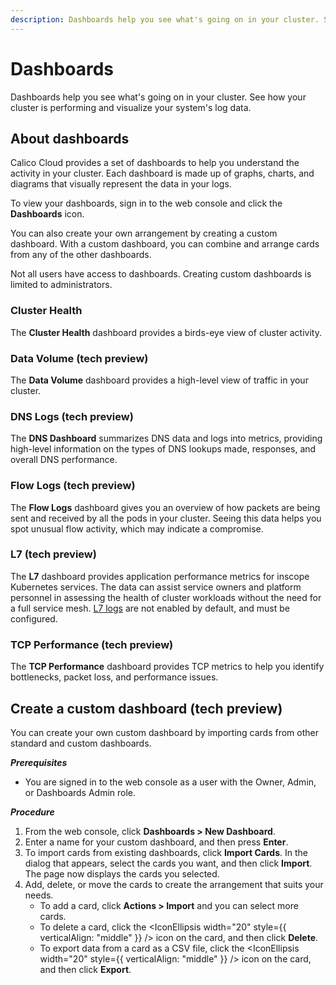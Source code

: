 ```yaml
---
description: Dashboards help you see what's going on in your cluster. See how your cluster is performing and visualize your system's log data.
---
```



# Dashboards

Dashboards help you see what's going on in your cluster.
See how your cluster is performing and visualize your system's log data.
## About dashboards

Calico Cloud provides a set of dashboards to help you understand the activity in your cluster.
Each dashboard is made up of graphs, charts, and diagrams that visually represent the data in your logs.

To view your dashboards, sign in to the web console and click the <IconDashboard width="20" /> **Dashboards** icon.

You can also create your own arrangement by creating a custom dashboard.
With a custom dashboard, you can combine and arrange cards from any of the other dashboards.

Not all users have access to dashboards.
Creating custom dashboards is limited to administrators.

### Cluster Health

The **Cluster Health** dashboard provides a birds-eye view of cluster activity.

<Screenshot src="/img/calico-enterprise/dashboards.png" alt="Cluster Health Dashboard" />

### Data Volume (tech preview)

The **Data Volume** dashboard provides a high-level view of traffic in your cluster.

<Screenshot src="/img/calico-cloud/dashboard-data-volume.png" alt="Data Volume Dashboard" />

### DNS Logs (tech preview)

The **DNS Dashboard** summarizes DNS data and logs into metrics, providing high-level information on the types of DNS lookups made, responses, and overall DNS performance.

<Screenshot src="/img/calico-cloud/dashboard-dns-logs.png" alt="DNS Logs Dashboard" />

### Flow Logs (tech preview)

The **Flow Logs** dashboard gives you an overview of how packets are being sent and received by all the pods in your cluster.
Seeing this data helps you spot unusual flow activity, which may indicate a compromise.

<Screenshot src="/img/calico-cloud/dashboard-flow-logs.png" alt="Flow Logs Dashboard" />

### L7 (tech preview)

The **L7**  dashboard provides application performance metrics for inscope Kubernetes services.
The data can assist service owners and platform personnel in assessing the health of cluster workloads without the need for a full service mesh.
[L7 logs](elastic/l7/configure.mdx) are not enabled by default, and must be configured.

<Screenshot src="/img/calico-cloud/dashboard-l7.png" alt="L7 Dashboard" />

### TCP Performance (tech preview)

The **TCP Performance** dashboard provides TCP metrics to help you identify bottlenecks, packet loss, and performance issues.

<Screenshot src="/img/calico-cloud/dashboard-tcp-performance.png" alt="TCP Performance Dashboard" />

## Create a custom dashboard (tech preview)

You can create your own custom dashboard by importing cards from other standard and custom dashboards.

***Prerequisites***

* You are signed in to the web console as a user with the Owner, Admin, or Dashboards Admin role.

***Procedure***

1. From the web console, click **Dashboards > New Dashboard**.
1. Enter a name for your custom dashboard, and then press **Enter**.
1. To import cards from existing dashboards, click **Import Cards**.
   In the dialog that appears, select the cards you want, and then click **Import**.
   The page now displays the cards you selected.
1. Add, delete, or move the cards to create the arrangement that suits your needs.
   * To add a card, click **Actions > Import** and you can select more cards.
   * To delete a card, click the <IconEllipsis width="20" style={{ verticalAlign: "middle" }} /> icon on the card, and then click **Delete**.
   * To export data from a card as a CSV file, click the <IconEllipsis width="20" style={{ verticalAlign: "middle" }} /> icon on the card, and then click **Export**.
